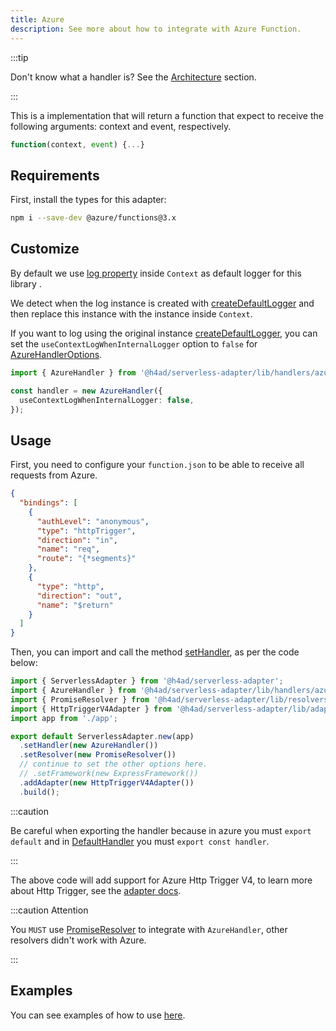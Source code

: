 ---
title: Azure
description: See more about how to integrate with Azure Function.
---

:::tip

Don't know what a handler is? See the [Architecture](../architecture#handler) section.

:::

This is a implementation that will return a function that expect to receive the following arguments: context and event, respectively.

```js
function(context, event) {...}
```

## Requirements

First, install the types for this adapter:

```bash
npm i --save-dev @azure/functions@3.x
```

## Customize

By default we use [log property](https://docs.microsoft.com/en-us/azure/azure-functions/functions-reference-node?tabs=v2-v3-v4-export%2Cv2-v3-v4-done%2Cv2%2Cv2-log-custom-telemetry%2Cv2-accessing-request-and-response%2Cwindows-setting-the-node-version#contextlog-method) inside `Context` as default logger for this library .

We detect when the log instance is created with [createDefaultLogger](../../api/Core/Logger/createDefaultLogger) and then
replace this instance with the instance inside `Context`.

If you want to log using the original instance [createDefaultLogger](../../api/Core/Logger/createDefaultLogger),
you can set the `useContextLogWhenInternalLogger` option to `false` for [AzureHandlerOptions](../../api/Handlers/AzureHandler/AzureHandlerOptions).

```typescript
import { AzureHandler } from '@h4ad/serverless-adapter/lib/handlers/azure';

const handler = new AzureHandler({
  useContextLogWhenInternalLogger: false,
});
```

## Usage

First, you need to configure your `function.json` to be able to receive all requests from Azure.

```json title="function.json"
{
  "bindings": [
    {
      "authLevel": "anonymous",
      "type": "httpTrigger",
      "direction": "in",
      "name": "req",
      "route": "{*segments}"
    },
    {
      "type": "http",
      "direction": "out",
      "name": "$return"
    }
  ]
}
```

Then, you can import and call the method [setHandler](../../api/ServerlessAdapter#method-sethandler), as per the code below:

```ts title="index.ts"
import { ServerlessAdapter } from '@h4ad/serverless-adapter';
import { AzureHandler } from '@h4ad/serverless-adapter/lib/handlers/azure';
import { PromiseResolver } from '@h4ad/serverless-adapter/lib/resolvers/promise';
import { HttpTriggerV4Adapter } from '@h4ad/serverless-adapter/lib/adapters/azure';
import app from './app';

export default ServerlessAdapter.new(app)
  .setHandler(new AzureHandler())
  .setResolver(new PromiseResolver())
  // continue to set the other options here.
  // .setFramework(new ExpressFramework())
  .addAdapter(new HttpTriggerV4Adapter())
  .build();
```

:::caution

Be careful when exporting the handler because in azure you must `export default` and in [DefaultHandler](./aws)
you must `export const handler`.

:::

The above code will add support for Azure Http Trigger V4, to learn more about Http Trigger, see the [adapter docs](../adapters/azure/http-trigger-v4).

:::caution Attention

You `MUST` use [PromiseResolver](../resolvers/promise) to integrate with `AzureHandler`, other resolvers didn't work with Azure.

:::

## Examples

You can see examples of how to use [here](https://github.com/H4ad/serverless-adapter-examples).
